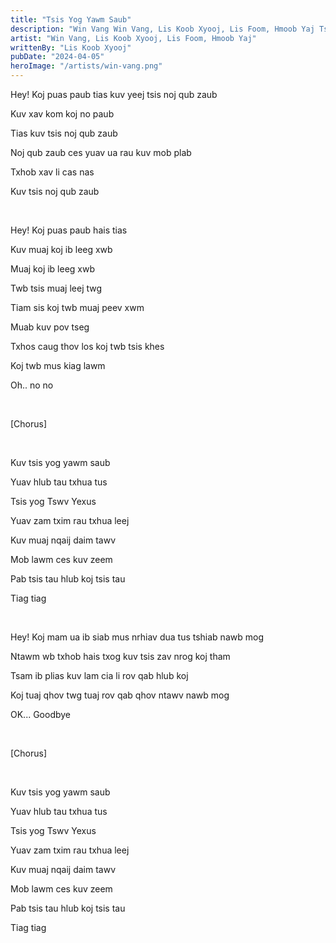 ```yaml
---
title: "Tsis Yog Yawm Saub"
description: "Win Vang Win Vang, Lis Koob Xyooj, Lis Foom, Hmoob Yaj Tsis Yog Yawm Saub Lyrics"
artist: "Win Vang, Lis Koob Xyooj, Lis Foom, Hmoob Yaj"
writtenBy: "Lis Koob Xyooj"
pubDate: "2024-04-05"
heroImage: "/artists/win-vang.png"
---
```


Hey! Koj puas paub tias kuv yeej tsis noj qub zaub

Kuv xav kom koj no paub

Tias kuv tsis noj qub zaub

Noj qub zaub ces yuav ua rau kuv mob plab

Txhob xav li cas nas

Kuv tsis noj qub zaub

<br />

Hey! Koj puas paub hais tias

Kuv muaj koj ib leeg xwb

Muaj koj ib leeg xwb

Twb tsis muaj leej twg

Tiam sis koj twb muaj peev xwm

Muab kuv pov tseg

Txhos caug thov los koj twb tsis khes

Koj twb mus kiag lawm

Oh.. no no

<br />

[Chorus]

<br />

Kuv tsis yog yawm saub

Yuav hlub tau txhua tus

Tsis yog Tswv Yexus

Yuav zam txim rau txhua leej

Kuv muaj nqaij daim tawv

Mob lawm ces kuv zeem

Pab tsis tau hlub koj tsis tau

Tiag tiag

<br />

Hey! Koj mam ua ib siab mus nrhiav dua tus tshiab nawb mog

Ntawm wb txhob hais txog kuv tsis zav nrog koj tham

Tsam ib plias kuv lam cia li rov qab hlub koj

Koj tuaj qhov twg tuaj rov qab qhov ntawv nawb mog

OK... Goodbye

<br />

[Chorus]

<br />

Kuv tsis yog yawm saub

Yuav hlub tau txhua tus

Tsis yog Tswv Yexus

Yuav zam txim rau txhua leej

Kuv muaj nqaij daim tawv

Mob lawm ces kuv zeem

Pab tsis tau hlub koj tsis tau

Tiag tiag
